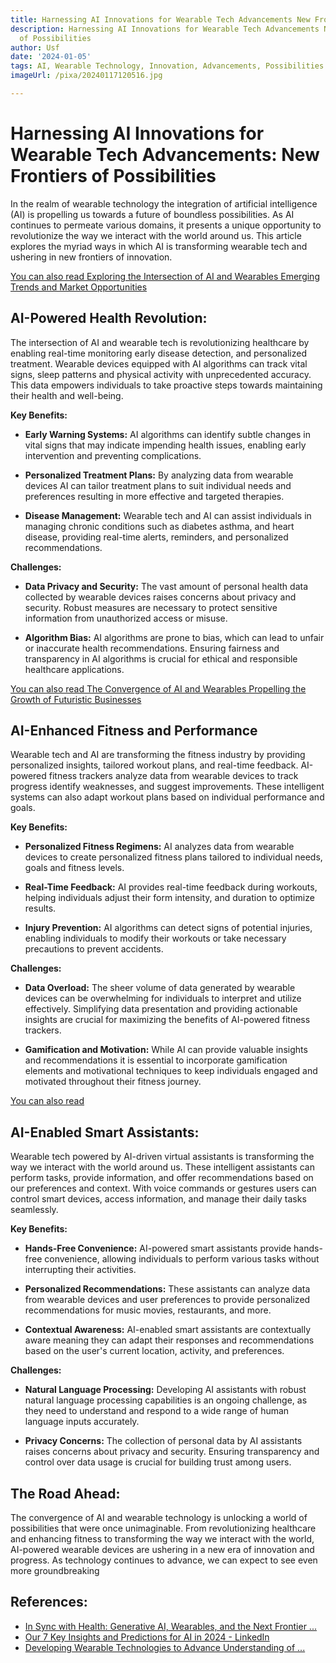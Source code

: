 ```yaml
---
title: Harnessing AI Innovations for Wearable Tech Advancements New Frontiers of Possibilities
description: Harnessing AI Innovations for Wearable Tech Advancements New Frontiers
  of Possibilities
author: Usf
date: '2024-01-05'
tags: AI, Wearable Technology, Innovation, Advancements, Possibilities
imageUrl: /pixa/20240117120516.jpg

---
```

# Harnessing AI Innovations for Wearable  Tech Advancements: New Frontiers  of Possibilities

In the realm of wearable technology the integration of artificial intelligence (AI) is propelling us towards a future of  boundless possibilities. As AI continues to permeate various domains, it presents a unique opportunity to  revolutionize the way we interact with the  world around  us. This article explores the myriad ways in which AI is transforming wearable tech  and ushering in new frontiers of innovation.

[You can also read Exploring the Intersection of AI and Wearables Emerging Trends and Market  Opportunities](Exploring%20the%20Intersection%20of%20AI%20and%20Wearables%20Emerging%20Trends%20and%20Market%20Opportunities)


## AI-Powered Health Revolution:

The intersection of AI and wearable tech is revolutionizing  healthcare by  enabling real-time monitoring early disease detection, and personalized treatment.  Wearable devices equipped with AI algorithms can track vital signs, sleep patterns and physical activity with unprecedented accuracy. This  data empowers individuals to take proactive steps towards maintaining their health  and well-being.

**Key Benefits:**

* **Early Warning Systems:** AI algorithms can  identify  subtle changes in vital signs that may  indicate impending health issues, enabling early intervention  and preventing complications.


* **Personalized Treatment Plans:** By analyzing data from wearable devices AI can tailor treatment plans to suit individual needs and preferences resulting in more effective  and targeted therapies.


* **Disease Management:** Wearable tech and AI  can assist individuals in  managing chronic conditions such as  diabetes asthma, and heart  disease, providing real-time alerts, reminders, and  personalized  recommendations.


**Challenges:**

* **Data Privacy and Security:** The vast amount of personal health data collected  by wearable devices raises concerns  about privacy and  security. Robust measures  are necessary  to protect sensitive information  from unauthorized access or misuse.


* **Algorithm Bias:** AI algorithms are  prone to bias, which can lead to unfair or inaccurate health recommendations. Ensuring fairness and transparency in AI  algorithms is crucial for ethical and responsible healthcare applications.

[You can also read The  Convergence of  AI and Wearables Propelling  the Growth of Futuristic Businesses](The%20Convergence%20of%20AI%20and%20Wearables%20Propelling%20the%20Growth%20of%20Futuristic%20Businesses)


## AI-Enhanced Fitness and Performance

Wearable tech and AI are transforming the fitness industry by providing personalized insights, tailored  workout plans, and real-time feedback. AI-powered  fitness trackers  analyze data from wearable  devices to track progress  identify weaknesses, and suggest improvements. These  intelligent systems can also adapt workout plans based  on individual performance and goals.

**Key Benefits:**

* **Personalized Fitness Regimens:** AI analyzes data from wearable devices to create personalized fitness plans tailored to individual needs, goals and fitness levels.


* **Real-Time Feedback:** AI  provides real-time feedback during workouts, helping individuals adjust their form intensity, and duration to optimize results.


* **Injury Prevention:** AI algorithms can detect signs of  potential injuries, enabling individuals to modify their workouts or take necessary precautions to prevent accidents.


**Challenges:**

* **Data Overload:** The sheer volume of data generated by wearable devices can be overwhelming for individuals to interpret and utilize effectively. Simplifying data presentation and providing actionable insights are crucial for maximizing the benefits of AI-powered fitness trackers.


* **Gamification and Motivation:** While  AI can provide  valuable insights and recommendations it is essential to incorporate gamification elements and motivational techniques to keep individuals engaged and motivated throughout their fitness journey.

[You can  also read ]()


##  AI-Enabled Smart Assistants:

Wearable tech powered by AI-driven virtual assistants is transforming the way we interact with the  world  around  us. These intelligent assistants can  perform tasks, provide information, and offer recommendations based on our preferences and context.  With voice commands or  gestures users can control smart devices, access information,  and manage their daily tasks seamlessly.

**Key  Benefits:**

* **Hands-Free Convenience:** AI-powered smart assistants provide hands-free convenience, allowing individuals to perform various tasks without interrupting their activities.


*  **Personalized Recommendations:** These assistants can analyze data from wearable devices and user preferences to provide personalized recommendations for music movies, restaurants, and more.


* **Contextual Awareness:** AI-enabled smart assistants are contextually aware meaning they can adapt their responses and recommendations based  on the user's current location, activity, and preferences.


**Challenges:**

* **Natural Language Processing:** Developing AI assistants with robust natural  language processing  capabilities is an ongoing challenge,  as they  need to understand and respond to a wide range of human language inputs accurately.


* **Privacy Concerns:** The collection of personal data  by AI assistants raises concerns about privacy and security. Ensuring transparency and  control over data usage is crucial for building trust among  users.

## The Road Ahead:

The convergence of AI and wearable technology is unlocking a world of possibilities that were  once unimaginable. From revolutionizing healthcare and enhancing  fitness to transforming the way  we interact with the world, AI-powered  wearable devices are ushering in  a new era of innovation and progress. As technology continues to advance, we  can  expect to see  even more groundbreaking

## References:
- [In Sync with Health: Generative AI, Wearables, and the Next Frontier ...](https://medhealthoutlook.com/in-sync-with-health-generative-ai-wearables-and-the-next-frontier-in-medicine/)
- [Our 7 Key Insights and Predictions for AI in 2024 - LinkedIn](https://www.linkedin.com/pulse/our-7-key-insights-predictions-ai-2024-predli-be46f)
- [Developing Wearable Technologies to Advance Understanding of ...](https://www.ncbi.nlm.nih.gov/books/NBK594501/)
